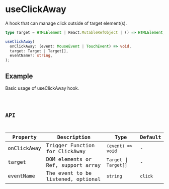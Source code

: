 # useClickAway

A hook that can manage click outside of target element(s).

```ts pure
type Target = HTMLElement | React.MutableRefObject | () => HTMLElement;

useClickAway(
  onClickAway: (event: MouseEvent | TouchEvent) => void,
  target: Target | Target[],
  eventName?: string,
);
```

## Example

Basic usage of useClickAway hook.

<code src="./demo/Example.tsx" />

## API

| Property    | Description                        | Type                   | Default |
| ----------- | ---------------------------------- | ---------------------- | ------- |
| onClickAway | Trigger Function for ClickAway     | `(event) => void`      | -       |
| target      | DOM elements or Ref, support array | `Target` \| `Target[]` | -       |
| eventName   | The event to be listened, optional | `string`               | `click` |
